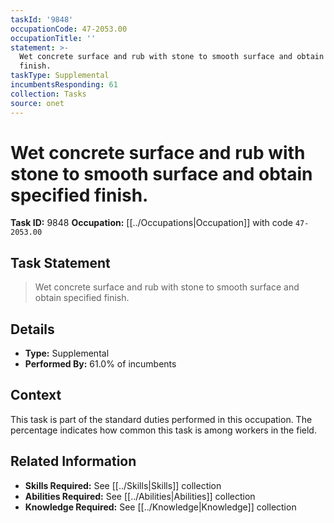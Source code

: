 ```yaml
---
taskId: '9848'
occupationCode: 47-2053.00
occupationTitle: ''
statement: >-
  Wet concrete surface and rub with stone to smooth surface and obtain specified
  finish.
taskType: Supplemental
incumbentsResponding: 61
collection: Tasks
source: onet
---
```

# Wet concrete surface and rub with stone to smooth surface and obtain specified finish.

**Task ID:** 9848
**Occupation:** [[../Occupations|Occupation]] with code `47-2053.00`

## Task Statement

> Wet concrete surface and rub with stone to smooth surface and obtain specified finish.

## Details

- **Type:** Supplemental
- **Performed By:** 61.0% of incumbents

## Context

This task is part of the standard duties performed in this occupation. The percentage indicates how common this task is among workers in the field.

## Related Information

- **Skills Required:** See [[../Skills|Skills]] collection
- **Abilities Required:** See [[../Abilities|Abilities]] collection
- **Knowledge Required:** See [[../Knowledge|Knowledge]] collection
